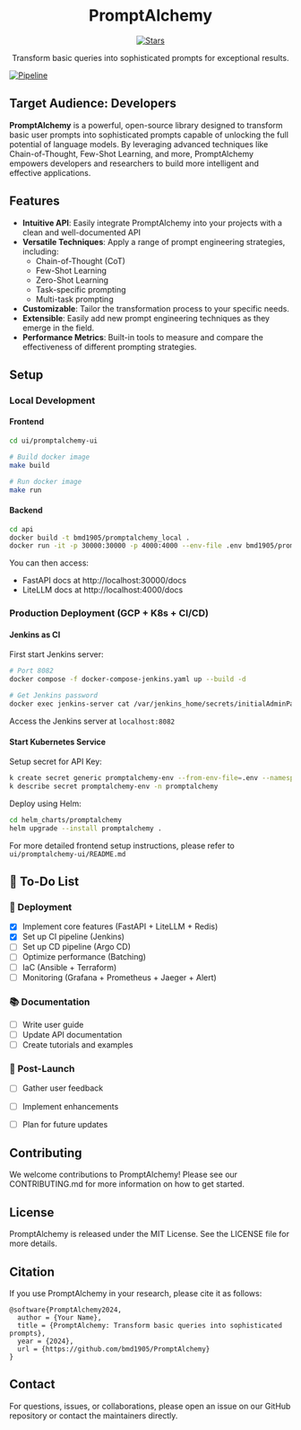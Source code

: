 

<div align="center">

# PromptAlchemy
[![Stars](https://img.shields.io/github/stars/bmd1905/PromptAlchemy.svg)](https://api.github.com/repos/bmd1905/PromptAlchemy)

 Transform basic queries into sophisticated prompts for exceptional results.

 </div>

 [![Pipeline](./assets/prompt_alchemy.png)](#features)

 ## Target Audience: Developers

**PromptAlchemy** is a powerful, open-source library designed to transform basic user prompts into sophisticated prompts capable of unlocking the full potential of language models. By leveraging advanced techniques like Chain-of-Thought, Few-Shot Learning, and more, PromptAlchemy empowers developers and researchers to build more intelligent and effective applications.


## Features

- **Intuitive API**: Easily integrate PromptAlchemy into your projects with a clean and well-documented API
- **Versatile Techniques**: Apply a range of prompt engineering strategies, including:
    - Chain-of-Thought (CoT)
    - Few-Shot Learning
    - Zero-Shot Learning
    - Task-specific prompting
    - Multi-task prompting
- **Customizable**: Tailor the transformation process to your specific needs.
- **Extensible**: Easily add new prompt engineering techniques as they emerge in the field.
- **Performance Metrics**: Built-in tools to measure and compare the effectiveness of different prompting strategies.


## Setup

### Local Development
#### Frontend
```bash
cd ui/promptalchemy-ui

# Build docker image
make build

# Run docker image
make run
```

#### Backend
```bash
cd api
docker build -t bmd1905/promptalchemy_local .
docker run -it -p 30000:30000 -p 4000:4000 --env-file .env bmd1905/promptalchemy_local
```

You can then access:
- FastAPI docs at http://localhost:30000/docs
- LiteLLM docs at http://localhost:4000/docs

### Production Deployment (GCP + K8s + CI/CD)

#### Jenkins as CI
First start Jenkins server:
```bash
# Port 8082
docker compose -f docker-compose-jenkins.yaml up --build -d

# Get Jenkins password
docker exec jenkins-server cat /var/jenkins_home/secrets/initialAdminPassword
```

Access the Jenkins server at `localhost:8082`

#### Start Kubernetes Service
Setup secret for API Key:
```bash
k create secret generic promptalchemy-env --from-env-file=.env --namespace promptalchemy
k describe secret promptalchemy-env -n promptalchemy
```

Deploy using Helm:
```bash
cd helm_charts/promptalchemy
helm upgrade --install promptalchemy .
```

For more detailed frontend setup instructions, please refer to `ui/promptalchemy-ui/README.md`


## 📝 To-Do List

### 🚀 Deployment
- [x] Implement core features (FastAPI + LiteLLM + Redis)
- [x] Set up CI pipeline (Jenkins)
- [ ] Set up CD pipeline (Argo CD)
- [ ] Optimize performance (Batching)
- [ ] IaC (Ansible + Terraform)
- [ ] Monitoring (Grafana + Prometheus + Jaeger + Alert)

### 📚 Documentation
- [ ] Write user guide
- [ ] Update API documentation
- [ ] Create tutorials and examples

### 🌟 Post-Launch
- [ ] Gather user feedback
- [ ] Implement enhancements
- [ ] Plan for future updates




## Contributing
We welcome contributions to PromptAlchemy! Please see our CONTRIBUTING.md for more information on how to get started.

## License
PromptAlchemy is released under the MIT License. See the LICENSE file for more details.


## Citation
If you use PromptAlchemy in your research, please cite it as follows:
```
@software{PromptAlchemy2024,
  author = {Your Name},
  title = {PromptAlchemy: Transform basic queries into sophisticated prompts},
  year = {2024},
  url = {https://github.com/bmd1905/PromptAlchemy}
}
```

## Contact
For questions, issues, or collaborations, please open an issue on our GitHub repository or contact the maintainers directly.